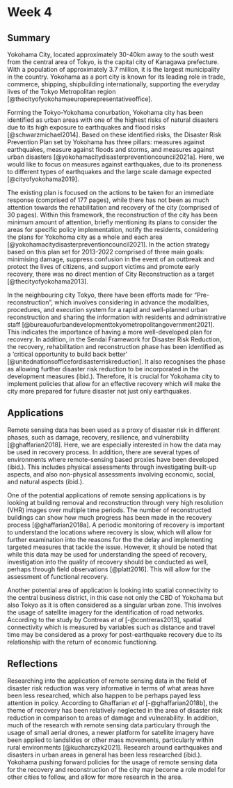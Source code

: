 # Week 4 

## Summary

Yokohama City, located approximately 30-40km away to the south west from the central area of Tokyo, is the capital city of Kanagawa prefecture. With a population of approximately 3.7 million, it is the largest municipality in the country. Yokohama as a port city is known for its leading role in trade, commerce, shipping, shipbuilding internationally, supporting the everyday lives of the Tokyo Metropolitan region [@thecityofyokohamaeuroperepresentativeoffice].

Forming the Tokyo-Yokohama conurbation, Yokohama city has been identified as urban areas with one of the highest risks of natural disasters due to its high exposure to earthquakes and flood risks [@schwarzmichael2014]. Based on these identified risks, the Disaster Risk Prevention Plan set by Yokohama has three pillars: measures against earthquakes, measure against floods and storms, and measures against urban disasters [@yokohamacitydisasterpreventioncouncil2021a]. Here, we would like to focus on measures against earthquakes, due to its proneness to different types of earthquakes and the large scale damage expected [@cityofyokohama2019].

The existing plan is focused on the actions to be taken for an immediate response (comprised of 177 pages), while there has not been as much attention towards the rehabilitation and recovery of the city (comprised of 30 pages). Within this framework, the reconstruction of the city has been minimum amount of attention, briefly mentioning its plans to consider the areas for specific policy implementation, notify the residents, considering the plans for Yokohoma city as a whole and each area [@yokohamacitydisasterpreventioncouncil2021]. In the action strategy based on this plan set for 2013-2022 comprised of three main goals: minimising damage, suppress confusion in the event of an outbreak and protect the lives of citizens, and support victims and promote early recovery, there was no direct mention of City Reconstruction as a target [@thecityofyokohama2013].

In the neighbouring city Tokyo, there have been efforts made for "Pre-reconstruction", which involves considering in advance the modalities, procedures, and execution system for a rapid and well-planned urban reconstruction and sharing the information with residents and administrative staff [@bureauofurbandevelopmenttokyometropolitangovernment2021]. This indicates the importance of having a more well-developed plan for recovery. In addition, in the Sendai Framework for Disaster Risk Reduction, the recovery, rehabilitation and reconstruction phase has been identified as a 'critical opportunity to build back better' [@unitednationsofficefordisasterriskreduction]. It also recognises the phase as allowing further disaster risk reduction to be incorporated in the development measures (ibid.). Therefore, it is crucial for Yokohama city to implement policies that allow for an effective recovery which will make the city more prepared for future disaster not just only earthquakes.

## Applications

Remote sensing data has been used as a proxy of disaster risk in different phases, such as damage, recovery, resilience, and vulnerability [@ghaffarian2018]. Here, we are especially interested in how the data may be used in recovery process. In addition, there are several types of environments where remote-sensing based proxies have been developed (ibid.). This includes physical assessments through investigating built-up aspects, and also non-physical assessments involving economic, social, and natural aspects (ibid.).

One of the potential applications of remote sensing applications is by looking at building removal and reconstruction through very high resolution (VHR) images over multiple time periods. The number of reconstructed buildings can show how much progress has been made in the recovery process [@ghaffarian2018a]. A periodic monitoring of recovery is important to understand the locations where recovery is slow, which will allow for further examination into the reasons for the the delay and implementing targeted measures that tackle the issue. However, it should be noted that while this data may be used for understanding the speed of recovery, investigation into the quality of recovery should be conducted as well, perhaps through field observations [@platt2016]. This will allow for the assessment of functional recovery.

Another potential area of application is looking into spatial connectivity to the central business district, in this case not only the CBD of Yokohama but also Tokyo as it is often considered as a singular urban zone. This involves the usage of satellite imagery for the identification of road networks. According to the study by Contreas *et al* [-@contreras2013], spatial connectivity which is measured by variables such as distance and travel time may be considered as a proxy for post-earthquake recovery due to its relationship with the return of economic functioning.

## Reflections

Researching into the application of remote sensing data in the field of disaster risk reduction was very informative in terms of what areas have been less researched, which also happen to be perhaps payed less attention in policy. According to Ghaffarian *et al* [-@ghaffarian2018b], the theme of recovery has been relatively neglected in the area of disaster risk reduction in comparison to areas of damage and vulnerability. In addition, much of the research with remote sensing data particulary through the usage of small aerial drones, a newer platform for satellite imagery have been applied to landslides or other mass movements, particularly within rural environments [@kucharczyk2021]. Research around earthquakes and disasters in urban areas in general has been less researched (ibid.). Yokohama pushing forward policies for the usage of remote sensing data for the recovery and reconstruction of the city may become a role model for other cities to follow, and allow for more research in the area.
